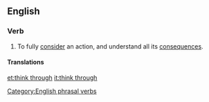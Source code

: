 ==English==

===Verb===
{{en-verb|inf=to [[think]] [[through]]|thinks through|thinking through|thought through}}

# To fully [[consider]] an action, and understand all its [[consequence]]s.

====Translations====
{{trans-top|to fully consider an action}}
{{trans-mid}}
{{trans-bottom}}

[[Category:English phrasal verbs]]

[[et:think through]]
[[it:think through]]